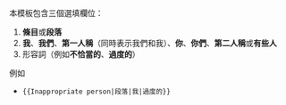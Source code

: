 <noinclude>{{template doc page viewed directly}}</noinclude>
{{Twinkle standard installation}}
<!-- 在本行下編輯模板說明 -->

本模板包含三個選填欄位：
#'''條目'''或'''段落'''
#'''我'''、'''我們'''、'''第一人稱'''（同時表示我們和我）、'''你'''、'''你們'''、'''第二人稱'''或'''有些人'''
#形容詞（例如'''不恰當的'''、'''過度的'''）

例如
*<code><nowiki>{{Inappropriate person|段落|我|過度的}}</nowiki></code>
{{Inappropriate person|段落|我|過度的}}

<includeonly>
<!-- 本行下加入模板的分類 -->
[[Category:清理模板|{{PAGENAME}}]]
</includeonly>